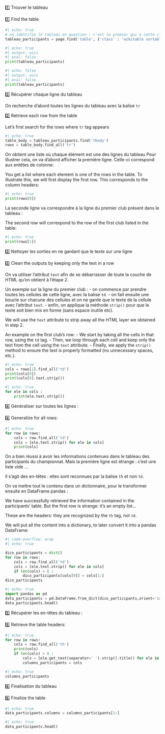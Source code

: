 ::: {.content-visible when-profile="fr"}
1️⃣ Trouver le tableau
:::

::: {.content-visible when-profile="en"}
1️⃣ Find the table
:::

```python
#| echo: true
# on identifie le tableau en question : c'est le premier qui a cette classe "wikitable sortable"
tableau_participants = page.find('table', {'class' : 'wikitable sortable'})
```

```python
#| echo: true
#| output: asis
#| eval: false
print(tableau_participants)
```


::: {.cell .markdown}

```python
#| echo: false
#| output: asis
#| eval: false
print(tableau_participants)
```

:::



::: {.content-visible when-profile="fr"}
2️⃣ Récupérer chaque ligne du tableau

On recherche d'abord toutes les lignes du tableau avec la balise `tr`
:::

::: {.content-visible when-profile="en"}
2️⃣ Retrieve each row from the table

Let's first search for the rows where `tr` tag appears
:::


```python
#| echo: true
table_body = tableau_participants.find('tbody')
rows = table_body.find_all('tr')
```

::: {.content-visible when-profile="fr"}
On obtient une liste où chaque élément est une des lignes du tableau
Pour illustrer cela, on va d'abord afficher la première ligne.
Celle-ci correspond aux entêtes de colonne:
:::

::: {.content-visible when-profile="en"}
You get a list where each element is one of the rows in the table.
To illustrate this, we will first display the first row.
This corresponds to the column headers:
:::

```python
#| echo: true
print(rows[0])
```

::: {.content-visible when-profile="fr"}
La seconde ligne va correspondre à la ligne du premier club présent dans le tableau :
:::

::: {.content-visible when-profile="en"}
The second row will correspond to the row of the first club listed in the table:
:::

```python
#| echo: true
print(rows[1])
```

::: {.content-visible when-profile="fr"}
3️⃣ Nettoyer les sorties en ne gardant que le texte sur une ligne
:::

::: {.content-visible when-profile="en"}
3️⃣ Clean the outputs by keeping only the text in a row
:::

::: {.content-visible when-profile="fr"}
On va utiliser l'attribut `text` afin de se débarrasser de toute la couche de HTML qu'on obtient à l'étape 2.

Un exemple sur la ligne du premier club :
- on commence par prendre toutes les cellules de cette ligne, avec la balise `td`.
- on fait ensuite une boucle sur chacune des cellules et on ne garde que le texte de la cellule avec l'attribut `text`.
- enfin, on applique la méthode `strip()` pour que le texte soit bien mis en forme (sans espace inutile etc).
:::

::: {.content-visible when-profile="en"}
We will use the `text` attribute to strip away all the HTML layer we obtained in step 2.

An example on the first club's row:
- We start by taking all the cells in that row, using the `td` tag.
- Then, we loop through each cell and keep only the text from the cell using the `text` attribute.
- Finally, we apply the `strip()` method to ensure the text is properly formatted (no unnecessary spaces, etc.).
:::

```python
#| echo: true
cols = rows[1].find_all('td')
print(cols[0])
print(cols[0].text.strip())
```

```python
#| echo: true
for ele in cols : 
    print(ele.text.strip())
```

::: {.content-visible when-profile="fr"}
4️⃣ Généraliser sur toutes les lignes :
:::

::: {.content-visible when-profile="en"}
4️⃣ Generalize for all rows:
:::

```python
#| echo: true
for row in rows:
    cols = row.find_all('td')
    cols = [ele.text.strip() for ele in cols]
    print(cols)
```

::: {.content-visible when-profile="fr"}
On a bien réussi à avoir les informations contenues dans le tableau des participants du championnat.
Mais la première ligne est étrange : c'est une liste vide ... 

Il s'agit des en-têtes : elles sont reconnues par la balise `th` et non `td`. 

On va mettre tout le contenu dans un dictionnaire, pour le transformer ensuite en DataFrame pandas : 
:::

::: {.content-visible when-profile="en"}
We have successfully retrieved the information contained in the participants' table.
But the first row is strange: it's an empty list...

These are the headers: they are recognized by the `th` tag, not `td`.

We will put all the content into a dictionary, to later convert it into a pandas DataFrame:
:::

```python
#| code-overflow: wrap
#| echo: true

dico_participants = dict()
for row in rows:
    cols = row.find_all('td')
    cols = [ele.text.strip() for ele in cols]
    if len(cols) > 0 : 
        dico_participants[cols[0]] = cols[1:]
dico_participants
```

```python
#| echo: true
import pandas as pd
data_participants = pd.DataFrame.from_dict(dico_participants,orient='index')
data_participants.head()
```

::: {.content-visible when-profile="fr"}
5️⃣ Récupérer les en-têtes du tableau :
:::

::: {.content-visible when-profile="en"}
5️⃣ Retrieve the table headers:
:::

```python
#| echo: true
for row in rows:
    cols = row.find_all('th')
    print(cols)
    if len(cols) > 0 : 
        cols = [ele.get_text(separator=' ').strip().title() for ele in cols]
        columns_participants = cols
```

```python
#| echo: true
columns_participants
```

::: {.content-visible when-profile="fr"}
6️⃣ Finalisation du tableau 
:::

::: {.content-visible when-profile="en"}
6️⃣ Finalize the table
:::

```python
#| echo: true
data_participants.columns = columns_participants[1:]
```

```python
#| echo: true
data_participants.head()
```


